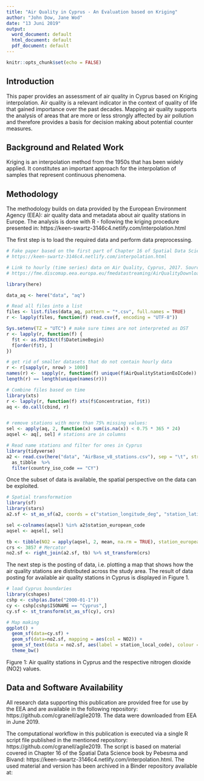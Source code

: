 ---
title: "Air Quality in Cyprus - An Evaluation based on Kriging"
author: "John Dow, Jane Wod"
date: "13 Juni 2019"
output:
  word_document: default
  html_document: default
  pdf_document: default
---

```{r setup, include=FALSE}
knitr::opts_chunk$set(echo = FALSE)
```

## Introduction

This paper provides an assessment of air quality in Cyprus based on Kriging interpolation. Air quality is a relevant indicator in the context of quality of life that gained importance over the past decades. Mapping air quality supports the analysis of areas that are more or less strongly affected by air pollution and therefore provides a basis for decision making about potential counter measures. 

## Background and Related Work
Kriging is an interpolation method from the 1950s that has been widely applied. It constitutes an important approach for the interpolation of samples that represent continuous phenomena. 

## Methodology

The methodology builds on data provided by the European Environment Agency (EEA): air quality data and metadata about air quality stations in Europe. The analysis is done with R - following the kriging procedure presented in: https://keen-swartz-3146c4.netlify.com/interpolation.html 

The first step is to load the required data and perform data preprocessing.

```{r data input, echo= FALSE}
# Fake paper based on the first part of Chapter 16 of Spatial Data Science book
# https://keen-swartz-3146c4.netlify.com/interpolation.html 

# Link to hourly (time series) data on Air Quality, Cyprus, 2017. Source: EEA
# https://fme.discomap.eea.europa.eu/fmedatastreaming/AirQualityDownload/AQData_Extract.fmw?CountryCode=CY&CityName=&Pollutant=8&Year_from=2017&Year_to=2017&Station=&Samplingpoint=&Source=E1a&Output=TEXT&UpdateDate=

library(here)

data_aq <- here("data", "aq")

# Read all files into a list
files <- list.files(data_aq, pattern = "*.csv", full.names = TRUE)
r <- lapply(files, function(f) read.csv(f, encoding = "UTF-8"))

Sys.setenv(TZ = "UTC") # make sure times are not interpreted as DST
r <- lapply(r, function(f) {
  f$t <- as.POSIXct(f$DatetimeBegin) 
  f[order(f$t), ] 
}) 

# get rid of smaller datasets that do not contain hourly data
r <- r[sapply(r, nrow) > 1000]
names(r) <-  sapply(r, function(f) unique(f$AirQualityStationEoICode))
length(r) == length(unique(names(r)))

# Combine files based on time
library(xts)
r <- lapply(r, function(f) xts(f$Concentration, f$t))
aq <- do.call(cbind, r)


# remove stations with more than 75% missing values:
sel <- apply(aq, 2, function(x) sum(is.na(x)) < 0.75 * 365 * 24)
aqsel <- aq[, sel] # stations are in columns

# Read name stations and filter for ones in Cyprus
library(tidyverse)
a2 <- read.csv(here("data", "AirBase_v8_stations.csv"), sep = "\t", stringsAsFactors = FALSE) %>% 
  as_tibble  %>% 
  filter(country_iso_code == "CY")


```

Once the subset of data is available, the spatial perspective on the data can be exploited. 

```{r spatial transformation, echo=FALSE}
# Spatial transformation  
library(sf)
library(stars)
a2.sf <- st_as_sf(a2, coords = c("station_longitude_deg", "station_latitude_deg"), crs = 4326)

sel <-colnames(aqsel) %in% a2$station_european_code
aqsel <- aqsel[, sel]

tb <- tibble(NO2 = apply(aqsel, 2, mean, na.rm = TRUE), station_european_code = colnames(aqsel))
crs <- 3857 # Mercator
no2.sf <- right_join(a2.sf, tb) %>% st_transform(crs)  
```

The next step is the posting of data, i.e. plotting a map that shows how the air quality stations are distributed across the study area. The result of data posting for available air quality stations in Cyprus is displayed in Figure 1.

```{r, echo= FALSE}
# load Cyprus boundaries
library(cshapes)
cshp <- cshp(as.Date("2000-01-1"))
cy <- cshp[cshp$ISONAME == "Cyprus",]
cy.sf <- st_transform(st_as_sf(cy), crs)

# Map making
ggplot() + 
  geom_sf(data=cy.sf) + 
  geom_sf(data=no2.sf, mapping = aes(col = NO2)) + 
  geom_sf_text(data = no2.sf, aes(label = station_local_code), colour = "black", size=2, nudge_y = -1) + 
  theme_bw()

```

Figure 1: Air quality stations in Cyprus and the respective nitrogen dioxide (NO2) values.

## Data and Software Availability
All research data supporting this publication are provided free for use by the EEA and are available in the following repository: https://github.com/cgranell/agile2019. The data were downloaded from EEA in June 2019.  

The computational workflow in this publication is executed via a single R script file published in the mentioned repository: https://github.com/cgranell/agile2019. The script is based on material covered in Chapter 16 of the Spatial Data Science book by Pebesma and Bivand: https://keen-swartz-3146c4.netlify.com/interpolation.html. The used material and version has been archived in a Binder repository available at: 


